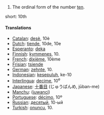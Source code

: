 # The ordinal form of the number [[ten]].

short: 10th

====Translations====

*[[Catalan]]: [[desè]], 10è
*[[Dutch]]: [[tiende]], 10de, 10e
*[[Esperanto]]: [[deka]]
*[[Finnish]]: [[kymmenes]], 10.
*[[French]]: [[dixième]], 10ème
*[[Frisian]]: [[tsiende]]
*[[German]]: [[zehnte]], 10.
*[[Indonesian]]: [[kesepuluh]], ke-10
*[[Interlingua]]: [[decime]], 10<sup>e</sup>
*[[Japanese]]: [[十番目]] (じゅうばんめ, jūban-me)
*[[Manchu]]: ([[juwanci]])
*[[Portuguese]]: [[décimo]], 10º
*[[Russian]]: [[десятый]], 10-ый
*[[Turkish]]: [[onuncu]], 10.